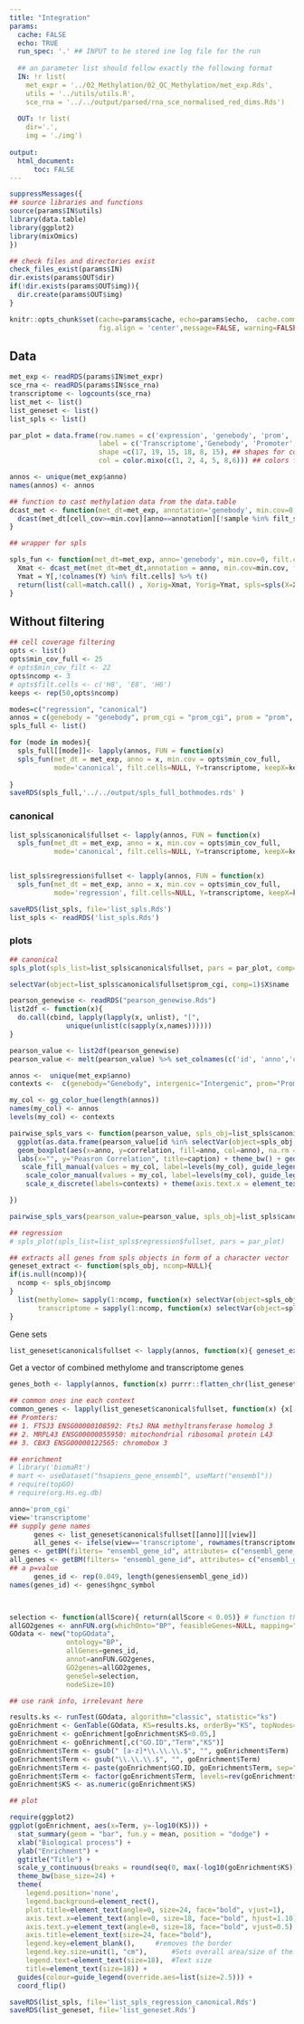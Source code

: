 ```yaml
---
title: "Integration"
params:
  cache: FALSE
  echo: TRUE
  run_spec: '.' ## INPUT to be stored ine log file for the run
  
  ## an parameter list should follow exactly the following format
  IN: !r list(
    met_expr = '../02_Methylation/02_QC_Methylation/met_exp.Rds',
    utils = '../utils/utils.R',
    sce_rna = '../../output/parsed/rna_sce_normalised_red_dims.Rds')
    
  OUT: !r list(
    dir='.',
    img = './img')
  
output:
  html_document:
      toc: FALSE
---
```


```r
suppressMessages({
## source libraries and functions
source(params$IN$utils)
library(data.table)
library(ggplot2)
library(mixOmics)
})
```

```r
## check files and directories exist
check_files_exist(params$IN)
dir.exists(params$OUT$dir)
if(!dir.exists(params$OUT$img)){
  dir.create(params$OUT$img)
}
```


```r
knitr::opts_chunk$set(cache=params$cache, echo=params$echo,  cache.comment=FALSE,
                      fig.align = 'center',message=FALSE, warning=FALSE, results='hide')
```

## Data

```r
met_exp <- readRDS(params$IN$met_expr)
sce_rna <- readRDS(params$IN$sce_rna)
transcriptome <- logcounts(sce_rna)
list_met <- list()
list_geneset <- list()
list_spls <- list()
```

```r
par_plot = data.frame(row.names = c('expression', 'genebody', 'prom', 'prom_cgi', 'prom_noncgi', 'intergenic' ),
                      label = c('Transcriptome','Genebody', 'Promoter', 'Promoter (CGI)', 'Promoter (non-CGI)', 'Intergenic'),
                      shape =c(17, 19, 15, 18, 8, 15), ## shapes for corr circ plots
                      col = color.mixo(c(1, 2, 4, 5, 8,6))) ## colors for corr circ plots

```

```r
annos <- unique(met_exp$anno)
names(annos) <- annos
```


```r
## function to cast methylation data from the data.table
dcast_met <- function(met_dt=met_exp, annotation='genebody', min.cov=0, filt_sample=NULL, valueVar='rhat'){
  dcast(met_dt[cell_cov>=min.cov][anno==annotation][!sample %in% filt_sample],id~sample, value.var = valueVar ) %>% setkey(id) %>% as.matrix(rownames=TRUE)
}

## wrapper for spls

spls_fun <- function(met_dt=met_exp, anno='genebody', min.cov=0, filt.cells=NULL, Y=transcriptome, mode='canonical',...){
  Xmat <- dcast_met(met_dt=met_dt,annotation = anno, min.cov=min.cov, filt_sample = filt.cells) %>% t()
  Ymat = Y[,!colnames(Y) %in% filt.cells] %>% t()
  return(list(call=match.call() , Xorig=Xmat, Yorig=Ymat, spls=spls(X=Xmat, Y=Ymat, mode=mode,...)))
}
```


## Without filtering

```r
## cell coverage filtering
opts <- list()
opts$min_cov_full <- 25
# opts$min_cov_filt <- 22
opts$ncomp <- 3
# opts$filt.cells <- c('H8', 'E8', 'H6')
keeps <- rep(50,opts$ncomp)
```




```r
modes=c("regression", "canonical")
annos = c(genebody = "genebody", prom_cgi = "prom_cgi", prom = "prom",  prom_noncgi = "prom_noncgi", intergenic = "intergenic")
spls_full <- list()

for (mode in modes){
  spls_full[[mode]]<- lapply(annos, FUN = function(x)
  spls_fun(met_dt = met_exp, anno = x, min.cov = opts$min_cov_full,
           mode='canonical', filt.cells=NULL, Y=transcriptome, keepX=keeps, keepY=keeps, ncomp=opts$ncomp))
  
}
saveRDS(spls_full,'../../output/spls_full_bothmodes.rds' )
```


### canonical

```r
list_spls$canonical$fullset <- lapply(annos, FUN = function(x)
  spls_fun(met_dt = met_exp, anno = x, min.cov = opts$min_cov_full,
           mode='canonical', filt.cells=NULL, Y=transcriptome, keepX=keeps, keepY=keeps, ncomp=opts$ncomp))


list_spls$regression$fullset <- lapply(annos, FUN = function(x)
  spls_fun(met_dt = met_exp, anno = x, min.cov = opts$min_cov_full,
           mode='regression', filt.cells=NULL, Y=transcriptome, keepX=keeps, keepY=keeps, ncomp=5))
```


```r
saveRDS(list_spls, file='list_spls.Rds')
list_spls <- readRDS('list_spls.Rds')
```

### plots

```r
## canonical
spls_plot(spls_list=list_spls$canonical$fullset, pars = par_plot, comp=c(2,3))
```

```r
selectVar(object=list_spls$canonical$fullset$prom_cgi, comp=1)$X$name
```

```r
pearson_genewise <- readRDS("pearson_genewise.Rds")
list2df <- function(x){
  do.call(cbind, lapply(lapply(x, unlist), "[",
              unique(unlist(c(sapply(x,names))))))
}

pearson_value <- list2df(pearson_genewise)
pearson_value <- melt(pearson_value) %>% set_colnames(c('id', 'anno','correlation')) %>% as.data.table()
```

```r
annos <-  unique(met_exp$anno)
contexts <-  c(genebody="Genebody", intergenic="Intergenic", prom="Promoter",prom_cgi="Promoter-CGI", prom_noncgi="Promoter-nonCGI")

my_col <- gg_color_hue(length(annos))
names(my_col) <- annos
levels(my_col) <- contexts
```

```r
pairwise_spls_vars <- function(pearson_value, spls_obj=list_spls$canonical$fullset$genebody, component=1,caption='', mat='Y' )({
  ggplot(as.data.frame(pearson_value[id %in% selectVar(object=spls_obj, comp=component)[[mat]]$name])) + 
  geom_boxplot(aes(x=anno, y=correlation, fill=anno, col=anno), na.rm = TRUE, alpha=0.7, show.legend=FALSE) + 
  labs(x="", y="Peasron Correlation", title=caption) + theme_bw() + geom_hline(yintercept = 0, linetype=3, col='red') +
   scale_fill_manual(values = my_col, label=levels(my_col), guide_legend(title="Context")) +
    scale_color_manual(values = my_col, label=levels(my_col), guide_legend(title="Context")) +
    scale_x_discrete(labels=contexts) + theme(axis.text.x = element_text(face="bold")) + coord_flip()

})
```
```r
pairwise_spls_vars(pearson_value=pearson_value, spls_obj=list_spls$canonical$fullset$prom, component=1, caption = 'Promoter - componenent 1', mat='X')
```


```r
## regression
# spls_plot(spls_list=list_spls$regression$fullset, pars = par_plot)
```

```r
## extracts all genes from spls objects in form of a character vector
geneset_extract <- function(spls_obj, ncomp=NULL){
if(is.null(ncomp)){
  ncomp <- spls_obj$ncomp
}
  list(methylome= sapply(1:ncomp, function(x) selectVar(object=spls_obj, comp=x)$X$name) %>% as.vector(), 
       transcriptome = sapply(1:ncomp, function(x) selectVar(object=spls_obj, comp=x)$Y$name) %>% as.vector())
}
```

Gene sets

```r
list_geneset$canonical$fullset <- lapply(annos, function(x){ geneset_extract(spls_obj = list_spls$canonical$fullset[[x]], ncomp = 5)})
```

Get a vector of combined methylome and transcriptome genes

```r
genes_both <- lapply(annos, function(x) purrr::flatten_chr(list_geneset$canonical$fullset[[x]]))
```


```r
## common ones ine each context
common_genes <- lapply(list_geneset$canonical$fullset, function(x) {x[[1]][ x[[1]] %in% x[[2]] ]})
## Promters:
## 1. FTSJ3 ENSG00000108592: FtsJ RNA methyltransferase homolog 3
## 2. MRPL43 ENSG00000055950: mitochondrial ribosomal protein L43
## 3. CBX3 ENSG00000122565: chromobox 3
```


```r
## enrichment
# library('biomaRt')
# mart <- useDataset("hsapiens_gene_ensembl", useMart("ensembl"))
# require(topGO)
# require(org.Hs.eg.db)

anno='prom_cgi'
view='transcriptome'
## supply gene names
      genes <- list_geneset$canonical$fullset[[anno]][[view]]
      all_genes <- ifelse(view=='transcriptome', rownames(transcriptome), unique(met_exp$id))
genes <- getBM(filters= "ensembl_gene_id", attributes= c("ensembl_gene_id","hgnc_symbol","description"),values=genes,mart= mart)
all_genes <- getBM(filters= "ensembl_gene_id", attributes= c("ensembl_gene_id","hgnc_symbol","description"),values=all_genes,mart= mart)
## a p=value
      genes_id <- rep(0.049, length(genes$ensembl_gene_id))
names(genes_id) <- genes$hgnc_symbol



selection <- function(allScore){ return(allScore < 0.05)} # function that returns TRUE/FALSE for p-values<0.05
allGO2genes <- annFUN.org(whichOnto="BP", feasibleGenes=NULL, mapping="org.Hs.eg.db", ID="symbol")
GOdata <- new("topGOdata",
              ontology="BP",
              allGenes=genes_id,
              annot=annFUN.GO2genes,
              GO2genes=allGO2genes,
              geneSel=selection,
              nodeSize=10)

## use rank info, irrelevant here

results.ks <- runTest(GOdata, algorithm="classic", statistic="ks")
goEnrichment <- GenTable(GOdata, KS=results.ks, orderBy="KS", topNodes=20)
goEnrichment <- goEnrichment[goEnrichment$KS<0.05,]
goEnrichment <- goEnrichment[,c("GO.ID","Term","KS")]
goEnrichment$Term <- gsub(" [a-z]*\\.\\.\\.$", "", goEnrichment$Term)
goEnrichment$Term <- gsub("\\.\\.\\.$", "", goEnrichment$Term)
goEnrichment$Term <- paste(goEnrichment$GO.ID, goEnrichment$Term, sep=", ")
goEnrichment$Term <- factor(goEnrichment$Term, levels=rev(goEnrichment$Term))
goEnrichment$KS <- as.numeric(goEnrichment$KS)

## plot

require(ggplot2)
ggplot(goEnrichment, aes(x=Term, y=-log10(KS))) +
  stat_summary(geom = "bar", fun.y = mean, position = "dodge") +
  xlab("Biological process") +
  ylab("Enrichment") +
  ggtitle("Title") +
  scale_y_continuous(breaks = round(seq(0, max(-log10(goEnrichment$KS)), by = 2), 1)) +
  theme_bw(base_size=24) +
  theme(
    legend.position='none',
    legend.background=element_rect(),
    plot.title=element_text(angle=0, size=24, face="bold", vjust=1),
    axis.text.x=element_text(angle=0, size=18, face="bold", hjust=1.10),
    axis.text.y=element_text(angle=0, size=18, face="bold", vjust=0.5),
    axis.title=element_text(size=24, face="bold"),
    legend.key=element_blank(),     #removes the border
    legend.key.size=unit(1, "cm"),      #Sets overall area/size of the legend
    legend.text=element_text(size=18),  #Text size
    title=element_text(size=18)) +
  guides(colour=guide_legend(override.aes=list(size=2.5))) +
  coord_flip()

```

```r
saveRDS(list_spls, file='list_spls_regression_canonical.Rds')
saveRDS(list_geneset, file='list_geneset.Rds')
```



